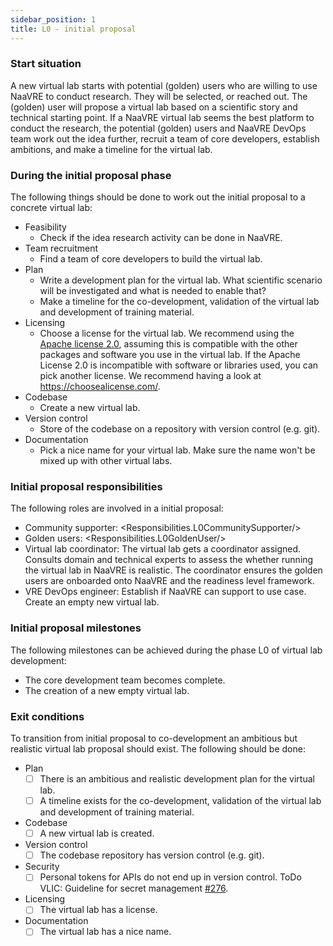 ```yaml
---
sidebar_position: 1
title: L0 - initial proposal
---
```


### Start situation
A new virtual lab starts with potential (golden) users who are willing to use NaaVRE to conduct research.
They will be selected, or reached out. The (golden) user will propose a virtual lab based on a scientific story
and technical starting point.
If a NaaVRE virtual lab seems the best platform to conduct the research,
the potential (golden) users and NaaVRE DevOps team work out the idea further, recruit a team of core developers,
establish ambitions, and make a timeline for the virtual lab.

### During the initial proposal phase
The following things should be done to work out the initial proposal to a concrete virtual lab:

* Feasibility
  * Check if the idea research activity can be done in NaaVRE.
* Team recruitment
  * Find a team of core developers to build the virtual lab.
* Plan
  * Write a development plan for the virtual lab. What scientific scenario will be investigated and what is needed to enable that?
  * Make a timeline for the co-development, validation of the virtual lab and development of training material.
* Licensing
  * Choose a license for the virtual lab. We recommend using the [Apache license 2.0](https://choosealicense.com/licenses/apache-2.0/),
assuming this is compatible with the other packages and software you use in the virtual lab. If the Apache License 2.0 is incompatible with software or libraries used,
you can pick another license. We recommend having a look at https://choosealicense.com/.
* Codebase
  * Create a new virtual lab.
* Version control
  * Store of the codebase on a repository with version control (e.g. git).
* Documentation
  * Pick a nice name for your virtual lab. Make sure the name won't be mixed up with other virtual labs.

### Initial proposal responsibilities
The following roles are involved in a initial proposal:

* Community supporter: <Responsibilities.L0CommunitySupporter/>
* Golden users: <Responsibilities.L0GoldenUser/>
* Virtual lab coordinator: The virtual lab gets a coordinator assigned.
Consults domain and technical experts to assess the whether running the virtual lab in NaaVRE is realistic.
 The coordinator ensures the golden users are onboarded onto NaaVRE and the readiness level framework.
* VRE DevOps engineer: Establish if NaaVRE can support to use case. Create an empty new virtual lab.

### Initial proposal milestones
The following milestones can be achieved during the phase L0 of virtual lab development:

* The core development team becomes complete.
* The creation of a new empty virtual lab.

### Exit conditions
To transition from initial proposal to co-development an ambitious but realistic virtual lab proposal should exist.
The following should be done:

* Plan
  - [ ] There is an ambitious and realistic development plan for the virtual lab.
  - [ ] A timeline exists for the co-development, validation of the virtual lab and development of training material.
* Codebase
  - [ ] A new virtual lab is created.
* Version control
  - [ ] The codebase repository has version control (e.g. git).
* Security
  - [ ] Personal tokens for APIs do not end up in version control. ToDo VLIC: Guideline for secret management [#276](https://github.com/QCDIS/projects_overview/issues/276).
* Licensing
  - [ ] The virtual lab has a license.
* Documentation
  - [ ] The virtual lab has a nice name.